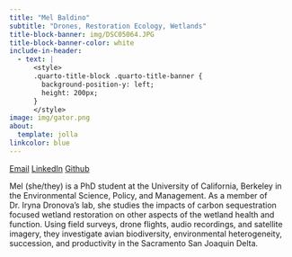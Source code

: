 ```yaml
---
title: "Mel Baldino"
subtitle: "Drones, Restoration Ecology, Wetlands"
title-block-banner: img/DSC05064.JPG
title-block-banner-color: white
include-in-header:
  - text: |
      <style>
      .quarto-title-block .quarto-title-banner {
        background-position-y: left;
        height: 200px;
      }
      </style>
image: img/gator.png
about:
  template: jolla
linkcolor: blue 
---
```


[Email](mailto:melbaldino@berkeley.com){.btn .btn-outline-primary .btn role="button" data-toggle="tooltip" title="Email"}
[LinkedIn](https://www.linkedin.com/in/melbaldino){.btn .btn-outline-primary .btn role="button" data-toggle="tooltip" title="LinkedIn"}
[Github](https://github.com/melbaldino){.btn .btn-outline-primary .btn role="button" data-toggle="tooltip" title="Github"}

Mel (she/they) is a PhD student at the University of California, Berkeley in the Environmental Science, Policy, and Management. As a member of Dr. Iryna Dronova's lab, she studies the impacts of carbon sequestration focused wetland restoration on other aspects of the wetland health and function. Using field surveys, drone flights, audio recordings, and satellite imagery, they investigate avian biodiversity, environmental heterogeneity, succession, and productivity in the Sacramento San Joaquin Delta. 
